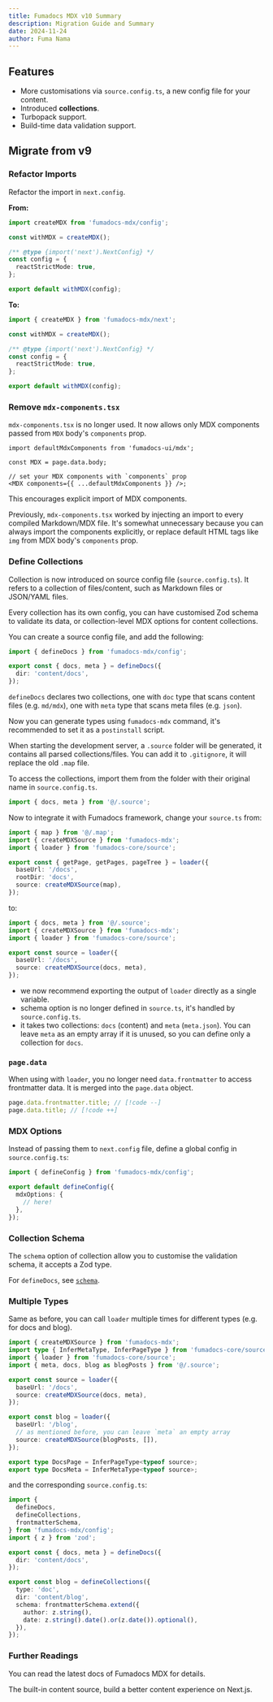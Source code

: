 ```yaml
---
title: Fumadocs MDX v10 Summary
description: Migration Guide and Summary
date: 2024-11-24
author: Fuma Nama
---
```


## Features

- More customisations via `source.config.ts`, a new config file for your content.
- Introduced **collections**.
- Turbopack support.
- Build-time data validation support.

## Migrate from v9

### Refactor Imports

Refactor the import in `next.config`.

**From:**

```ts
import createMDX from 'fumadocs-mdx/config';

const withMDX = createMDX();

/** @type {import('next').NextConfig} */
const config = {
  reactStrictMode: true,
};

export default withMDX(config);
```

**To:**

```ts
import { createMDX } from 'fumadocs-mdx/next';

const withMDX = createMDX();

/** @type {import('next').NextConfig} */
const config = {
  reactStrictMode: true,
};

export default withMDX(config);
```

### Remove `mdx-components.tsx`

`mdx-components.tsx` is no longer used. It now allows only MDX components passed from `MDX` body's `components` prop.

```tsx
import defaultMdxComponents from 'fumadocs-ui/mdx';

const MDX = page.data.body;

// set your MDX components with `components` prop
<MDX components={{ ...defaultMdxComponents }} />;
```

This encourages explicit import of MDX components.

Previously, `mdx-components.tsx` worked by injecting an import to every compiled Markdown/MDX file.
It's somewhat unnecessary because you can always import the components explicitly, or replace default HTML tags like `img` from MDX body's `components` prop.

### Define Collections

Collection is now introduced on source config file (`source.config.ts`).
It refers to a collection of files/content, such as Markdown files or JSON/YAML files.

Every collection has its own config, you can have customised Zod schema to validate its data, or collection-level MDX options for content collections.

You can create a source config file, and add the following:

```ts
import { defineDocs } from 'fumadocs-mdx/config';

export const { docs, meta } = defineDocs({
  dir: 'content/docs',
});
```

`defineDocs` declares two collections, one with `doc` type that scans content files (e.g. `md/mdx`), one with `meta` type that scans meta files (e.g. `json`).

Now you can generate types using `fumadocs-mdx` command, it's recommended to set it as a `postinstall` script.


When starting the development server, a `.source` folder will be generated, it contains all parsed collections/files.
You can add it to `.gitignore`, it will replace the old `.map` file.

To access the collections, import them from the folder with their original name in `source.config.ts`.

```ts
import { docs, meta } from '@/.source';
```

Now to integrate it with Fumadocs framework, change your `source.ts` from:

```ts
import { map } from '@/.map';
import { createMDXSource } from 'fumadocs-mdx';
import { loader } from 'fumadocs-core/source';

export const { getPage, getPages, pageTree } = loader({
  baseUrl: '/docs',
  rootDir: 'docs',
  source: createMDXSource(map),
});
```

to:

```ts
import { docs, meta } from '@/.source';
import { createMDXSource } from 'fumadocs-mdx';
import { loader } from 'fumadocs-core/source';

export const source = loader({
  baseUrl: '/docs',
  source: createMDXSource(docs, meta),
});
```

- we now recommend exporting the output of `loader` directly as a single variable.
- schema option is no longer defined in `source.ts`, it's handled by `source.config.ts`.
- it takes two collections: `docs` (content) and `meta` (`meta.json`).
  You can leave `meta` as an empty array if it is unused, so you can define only a collection for `docs`.

### `page.data`

When using with `loader`, you no longer need `data.frontmatter` to access frontmatter data.
It is merged into the `page.data` object.

```ts
page.data.frontmatter.title; // [!code --]
page.data.title; // [!code ++]
```

### MDX Options

Instead of passing them to `next.config` file, define a global config in `source.config.ts`:

```ts
import { defineConfig } from 'fumadocs-mdx/config';

export default defineConfig({
  mdxOptions: {
    // here!
  },
});
```

### Collection Schema

The `schema` option of collection allow you to customise the validation schema, it accepts a Zod type.

For `defineDocs`, see [`schema`](/docs/mdx/collections#schema-1).

### Multiple Types

Same as before, you can call `loader` multiple times for different types (e.g. for docs and blog).

```ts
import { createMDXSource } from 'fumadocs-mdx';
import type { InferMetaType, InferPageType } from 'fumadocs-core/source';
import { loader } from 'fumadocs-core/source';
import { meta, docs, blog as blogPosts } from '@/.source';

export const source = loader({
  baseUrl: '/docs',
  source: createMDXSource(docs, meta),
});

export const blog = loader({
  baseUrl: '/blog',
  // as mentioned before, you can leave `meta` an empty array
  source: createMDXSource(blogPosts, []),
});

export type DocsPage = InferPageType<typeof source>;
export type DocsMeta = InferMetaType<typeof source>;
```

and the corresponding `source.config.ts`:

```ts
import {
  defineDocs,
  defineCollections,
  frontmatterSchema,
} from 'fumadocs-mdx/config';
import { z } from 'zod';

export const { docs, meta } = defineDocs({
  dir: 'content/docs',
});

export const blog = defineCollections({
  type: 'doc',
  dir: 'content/blog',
  schema: frontmatterSchema.extend({
    author: z.string(),
    date: z.string().date().or(z.date()).optional(),
  }),
});
```

### Further Readings

You can read the latest docs of Fumadocs MDX for details.

<Cards>
  <Card href="/docs/mdx" title="Fumadocs MDX">
    The built-in content source, build a better content experience on Next.js.
  </Card>
</Cards>
